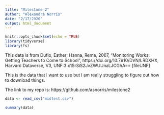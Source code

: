 ```yaml
---
title: "Milestone 2"
author: "Alexandra Norris"
date: "2/17/2020"
output: html_document
---
```


```r
knitr::opts_chunk$set(echo = TRUE)
library(tidyverse)
library(fs)

```
This data is from Duflo, Esther; Hanna, Rema, 2007, "Monitoring Works: Getting Teachers to Come to School", https://doi.org/10.7910/DVN/LRDXHX, Harvard Dataverse, V3, UNF:3:x1SrSiS2JvZWUUnaLJCGhA== [fileUNF]

This is the data that I want to use but I am really struggling to figure out how to download things.


The link to my repo is: https://github.com/asnorris/milestone2
```r

data <- read_csv("midtest.csv")

summary(data)

```



